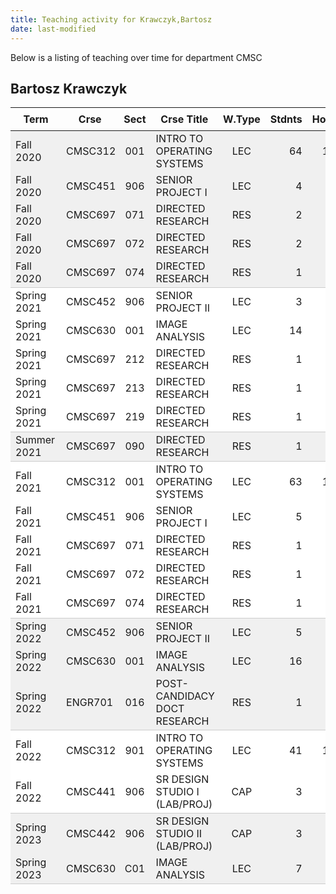 ```yaml
---
title: Teaching activity for Krawczyk,Bartosz
date: last-modified
---
```


Below is a listing of teaching over time for department CMSC


## Bartosz Krawczyk

<style type="text/css">
#T_c53d2 table {
  width: 100%;
  border-collapse: collapse;
}
#T_c53d2 th {
  text-align: center;
  padding: 8px;
}
#T_c53d2 td:nth-child(1) {
  padding-right: 10px;
  text-align: left;
}
#T_c53d2 td:nth-child(2) {
  padding-right: 5px;
  text-align: left;
}
#T_c53d2  td:nth-child(4) {
  padding-right: 5px;
  text-align: left;
}
#T_c53d2 td:nth-child(3) {
  text-align: center;
}
#T_c53d2  td:nth-child(5) {
  text-align: center;
}
#T_c53d2 td:nth-child(6) {
  text-align: right;
}
#T_c53d2  td:nth-child(7) {
  text-align: right;
}
#T_c53d2_row0_col0, #T_c53d2_row0_col1, #T_c53d2_row0_col2, #T_c53d2_row0_col3, #T_c53d2_row0_col4, #T_c53d2_row0_col5, #T_c53d2_row0_col6, #T_c53d2_row1_col0, #T_c53d2_row1_col1, #T_c53d2_row1_col2, #T_c53d2_row1_col3, #T_c53d2_row1_col4, #T_c53d2_row1_col5, #T_c53d2_row1_col6, #T_c53d2_row2_col0, #T_c53d2_row2_col1, #T_c53d2_row2_col2, #T_c53d2_row2_col3, #T_c53d2_row2_col4, #T_c53d2_row2_col5, #T_c53d2_row2_col6, #T_c53d2_row3_col0, #T_c53d2_row3_col1, #T_c53d2_row3_col2, #T_c53d2_row3_col3, #T_c53d2_row3_col4, #T_c53d2_row3_col5, #T_c53d2_row3_col6, #T_c53d2_row16_col0, #T_c53d2_row16_col1, #T_c53d2_row16_col2, #T_c53d2_row16_col3, #T_c53d2_row16_col4, #T_c53d2_row16_col5, #T_c53d2_row16_col6, #T_c53d2_row17_col0, #T_c53d2_row17_col1, #T_c53d2_row17_col2, #T_c53d2_row17_col3, #T_c53d2_row17_col4, #T_c53d2_row17_col5, #T_c53d2_row17_col6, #T_c53d2_row21_col0, #T_c53d2_row21_col1, #T_c53d2_row21_col2, #T_c53d2_row21_col3, #T_c53d2_row21_col4, #T_c53d2_row21_col5, #T_c53d2_row21_col6 {
  background-color: #f0f0f0;
  border-bottom: none;
}
#T_c53d2_row4_col0, #T_c53d2_row4_col1, #T_c53d2_row4_col2, #T_c53d2_row4_col3, #T_c53d2_row4_col4, #T_c53d2_row4_col5, #T_c53d2_row4_col6, #T_c53d2_row10_col0, #T_c53d2_row10_col1, #T_c53d2_row10_col2, #T_c53d2_row10_col3, #T_c53d2_row10_col4, #T_c53d2_row10_col5, #T_c53d2_row10_col6, #T_c53d2_row18_col0, #T_c53d2_row18_col1, #T_c53d2_row18_col2, #T_c53d2_row18_col3, #T_c53d2_row18_col4, #T_c53d2_row18_col5, #T_c53d2_row18_col6, #T_c53d2_row22_col0, #T_c53d2_row22_col1, #T_c53d2_row22_col2, #T_c53d2_row22_col3, #T_c53d2_row22_col4, #T_c53d2_row22_col5, #T_c53d2_row22_col6 {
  background-color: #f0f0f0;
  border-bottom: 1px solid #ccc;
}
#T_c53d2_row5_col0, #T_c53d2_row5_col1, #T_c53d2_row5_col2, #T_c53d2_row5_col3, #T_c53d2_row5_col4, #T_c53d2_row5_col5, #T_c53d2_row5_col6, #T_c53d2_row6_col0, #T_c53d2_row6_col1, #T_c53d2_row6_col2, #T_c53d2_row6_col3, #T_c53d2_row6_col4, #T_c53d2_row6_col5, #T_c53d2_row6_col6, #T_c53d2_row7_col0, #T_c53d2_row7_col1, #T_c53d2_row7_col2, #T_c53d2_row7_col3, #T_c53d2_row7_col4, #T_c53d2_row7_col5, #T_c53d2_row7_col6, #T_c53d2_row8_col0, #T_c53d2_row8_col1, #T_c53d2_row8_col2, #T_c53d2_row8_col3, #T_c53d2_row8_col4, #T_c53d2_row8_col5, #T_c53d2_row8_col6, #T_c53d2_row11_col0, #T_c53d2_row11_col1, #T_c53d2_row11_col2, #T_c53d2_row11_col3, #T_c53d2_row11_col4, #T_c53d2_row11_col5, #T_c53d2_row11_col6, #T_c53d2_row12_col0, #T_c53d2_row12_col1, #T_c53d2_row12_col2, #T_c53d2_row12_col3, #T_c53d2_row12_col4, #T_c53d2_row12_col5, #T_c53d2_row12_col6, #T_c53d2_row13_col0, #T_c53d2_row13_col1, #T_c53d2_row13_col2, #T_c53d2_row13_col3, #T_c53d2_row13_col4, #T_c53d2_row13_col5, #T_c53d2_row13_col6, #T_c53d2_row14_col0, #T_c53d2_row14_col1, #T_c53d2_row14_col2, #T_c53d2_row14_col3, #T_c53d2_row14_col4, #T_c53d2_row14_col5, #T_c53d2_row14_col6, #T_c53d2_row19_col0, #T_c53d2_row19_col1, #T_c53d2_row19_col2, #T_c53d2_row19_col3, #T_c53d2_row19_col4, #T_c53d2_row19_col5, #T_c53d2_row19_col6 {
  background-color: #ffffff;
  border-bottom: none;
}
#T_c53d2_row9_col0, #T_c53d2_row9_col1, #T_c53d2_row9_col2, #T_c53d2_row9_col3, #T_c53d2_row9_col4, #T_c53d2_row9_col5, #T_c53d2_row9_col6, #T_c53d2_row15_col0, #T_c53d2_row15_col1, #T_c53d2_row15_col2, #T_c53d2_row15_col3, #T_c53d2_row15_col4, #T_c53d2_row15_col5, #T_c53d2_row15_col6, #T_c53d2_row20_col0, #T_c53d2_row20_col1, #T_c53d2_row20_col2, #T_c53d2_row20_col3, #T_c53d2_row20_col4, #T_c53d2_row20_col5, #T_c53d2_row20_col6 {
  background-color: #ffffff;
  border-bottom: 1px solid #ccc;
}
</style>
<table id="T_c53d2">
  <thead>
    <tr>
      <th id="T_c53d2_level0_col0" class="col_heading level0 col0" >Term</th>
      <th id="T_c53d2_level0_col1" class="col_heading level0 col1" >Crse</th>
      <th id="T_c53d2_level0_col2" class="col_heading level0 col2" >Sect</th>
      <th id="T_c53d2_level0_col3" class="col_heading level0 col3" >Crse Title</th>
      <th id="T_c53d2_level0_col4" class="col_heading level0 col4" >W.Type</th>
      <th id="T_c53d2_level0_col5" class="col_heading level0 col5" >Stdnts</th>
      <th id="T_c53d2_level0_col6" class="col_heading level0 col6" >Hours</th>
    </tr>
  </thead>
  <tbody>
    <tr>
      <td id="T_c53d2_row0_col0" class="data row0 col0" >Fall 2020</td>
      <td id="T_c53d2_row0_col1" class="data row0 col1" >CMSC312</td>
      <td id="T_c53d2_row0_col2" class="data row0 col2" >001</td>
      <td id="T_c53d2_row0_col3" class="data row0 col3" >INTRO TO OPERATING SYSTEMS</td>
      <td id="T_c53d2_row0_col4" class="data row0 col4" >LEC</td>
      <td id="T_c53d2_row0_col5" class="data row0 col5" >64</td>
      <td id="T_c53d2_row0_col6" class="data row0 col6" >192</td>
    </tr>
    <tr>
      <td id="T_c53d2_row1_col0" class="data row1 col0" >Fall 2020</td>
      <td id="T_c53d2_row1_col1" class="data row1 col1" >CMSC451</td>
      <td id="T_c53d2_row1_col2" class="data row1 col2" >906</td>
      <td id="T_c53d2_row1_col3" class="data row1 col3" >SENIOR PROJECT I</td>
      <td id="T_c53d2_row1_col4" class="data row1 col4" >LEC</td>
      <td id="T_c53d2_row1_col5" class="data row1 col5" >4</td>
      <td id="T_c53d2_row1_col6" class="data row1 col6" >12</td>
    </tr>
    <tr>
      <td id="T_c53d2_row2_col0" class="data row2 col0" >Fall 2020</td>
      <td id="T_c53d2_row2_col1" class="data row2 col1" >CMSC697</td>
      <td id="T_c53d2_row2_col2" class="data row2 col2" >071</td>
      <td id="T_c53d2_row2_col3" class="data row2 col3" >DIRECTED RESEARCH</td>
      <td id="T_c53d2_row2_col4" class="data row2 col4" >RES</td>
      <td id="T_c53d2_row2_col5" class="data row2 col5" >2</td>
      <td id="T_c53d2_row2_col6" class="data row2 col6" >4</td>
    </tr>
    <tr>
      <td id="T_c53d2_row3_col0" class="data row3 col0" >Fall 2020</td>
      <td id="T_c53d2_row3_col1" class="data row3 col1" >CMSC697</td>
      <td id="T_c53d2_row3_col2" class="data row3 col2" >072</td>
      <td id="T_c53d2_row3_col3" class="data row3 col3" >DIRECTED RESEARCH</td>
      <td id="T_c53d2_row3_col4" class="data row3 col4" >RES</td>
      <td id="T_c53d2_row3_col5" class="data row3 col5" >2</td>
      <td id="T_c53d2_row3_col6" class="data row3 col6" >6</td>
    </tr>
    <tr>
      <td id="T_c53d2_row4_col0" class="data row4 col0" >Fall 2020</td>
      <td id="T_c53d2_row4_col1" class="data row4 col1" >CMSC697</td>
      <td id="T_c53d2_row4_col2" class="data row4 col2" >074</td>
      <td id="T_c53d2_row4_col3" class="data row4 col3" >DIRECTED RESEARCH</td>
      <td id="T_c53d2_row4_col4" class="data row4 col4" >RES</td>
      <td id="T_c53d2_row4_col5" class="data row4 col5" >1</td>
      <td id="T_c53d2_row4_col6" class="data row4 col6" >9</td>
    </tr>
    <tr>
      <td id="T_c53d2_row5_col0" class="data row5 col0" >Spring 2021</td>
      <td id="T_c53d2_row5_col1" class="data row5 col1" >CMSC452</td>
      <td id="T_c53d2_row5_col2" class="data row5 col2" >906</td>
      <td id="T_c53d2_row5_col3" class="data row5 col3" >SENIOR PROJECT II</td>
      <td id="T_c53d2_row5_col4" class="data row5 col4" >LEC</td>
      <td id="T_c53d2_row5_col5" class="data row5 col5" >3</td>
      <td id="T_c53d2_row5_col6" class="data row5 col6" >9</td>
    </tr>
    <tr>
      <td id="T_c53d2_row6_col0" class="data row6 col0" >Spring 2021</td>
      <td id="T_c53d2_row6_col1" class="data row6 col1" >CMSC630</td>
      <td id="T_c53d2_row6_col2" class="data row6 col2" >001</td>
      <td id="T_c53d2_row6_col3" class="data row6 col3" >IMAGE ANALYSIS</td>
      <td id="T_c53d2_row6_col4" class="data row6 col4" >LEC</td>
      <td id="T_c53d2_row6_col5" class="data row6 col5" >14</td>
      <td id="T_c53d2_row6_col6" class="data row6 col6" >42</td>
    </tr>
    <tr>
      <td id="T_c53d2_row7_col0" class="data row7 col0" >Spring 2021</td>
      <td id="T_c53d2_row7_col1" class="data row7 col1" >CMSC697</td>
      <td id="T_c53d2_row7_col2" class="data row7 col2" >212</td>
      <td id="T_c53d2_row7_col3" class="data row7 col3" >DIRECTED RESEARCH</td>
      <td id="T_c53d2_row7_col4" class="data row7 col4" >RES</td>
      <td id="T_c53d2_row7_col5" class="data row7 col5" >1</td>
      <td id="T_c53d2_row7_col6" class="data row7 col6" >2</td>
    </tr>
    <tr>
      <td id="T_c53d2_row8_col0" class="data row8 col0" >Spring 2021</td>
      <td id="T_c53d2_row8_col1" class="data row8 col1" >CMSC697</td>
      <td id="T_c53d2_row8_col2" class="data row8 col2" >213</td>
      <td id="T_c53d2_row8_col3" class="data row8 col3" >DIRECTED RESEARCH</td>
      <td id="T_c53d2_row8_col4" class="data row8 col4" >RES</td>
      <td id="T_c53d2_row8_col5" class="data row8 col5" >1</td>
      <td id="T_c53d2_row8_col6" class="data row8 col6" >3</td>
    </tr>
    <tr>
      <td id="T_c53d2_row9_col0" class="data row9 col0" >Spring 2021</td>
      <td id="T_c53d2_row9_col1" class="data row9 col1" >CMSC697</td>
      <td id="T_c53d2_row9_col2" class="data row9 col2" >219</td>
      <td id="T_c53d2_row9_col3" class="data row9 col3" >DIRECTED RESEARCH</td>
      <td id="T_c53d2_row9_col4" class="data row9 col4" >RES</td>
      <td id="T_c53d2_row9_col5" class="data row9 col5" >1</td>
      <td id="T_c53d2_row9_col6" class="data row9 col6" >9</td>
    </tr>
    <tr>
      <td id="T_c53d2_row10_col0" class="data row10 col0" >Summer 2021</td>
      <td id="T_c53d2_row10_col1" class="data row10 col1" >CMSC697</td>
      <td id="T_c53d2_row10_col2" class="data row10 col2" >090</td>
      <td id="T_c53d2_row10_col3" class="data row10 col3" >DIRECTED RESEARCH</td>
      <td id="T_c53d2_row10_col4" class="data row10 col4" >RES</td>
      <td id="T_c53d2_row10_col5" class="data row10 col5" >1</td>
      <td id="T_c53d2_row10_col6" class="data row10 col6" >1</td>
    </tr>
    <tr>
      <td id="T_c53d2_row11_col0" class="data row11 col0" >Fall 2021</td>
      <td id="T_c53d2_row11_col1" class="data row11 col1" >CMSC312</td>
      <td id="T_c53d2_row11_col2" class="data row11 col2" >001</td>
      <td id="T_c53d2_row11_col3" class="data row11 col3" >INTRO TO OPERATING SYSTEMS</td>
      <td id="T_c53d2_row11_col4" class="data row11 col4" >LEC</td>
      <td id="T_c53d2_row11_col5" class="data row11 col5" >63</td>
      <td id="T_c53d2_row11_col6" class="data row11 col6" >189</td>
    </tr>
    <tr>
      <td id="T_c53d2_row12_col0" class="data row12 col0" >Fall 2021</td>
      <td id="T_c53d2_row12_col1" class="data row12 col1" >CMSC451</td>
      <td id="T_c53d2_row12_col2" class="data row12 col2" >906</td>
      <td id="T_c53d2_row12_col3" class="data row12 col3" >SENIOR PROJECT I</td>
      <td id="T_c53d2_row12_col4" class="data row12 col4" >LEC</td>
      <td id="T_c53d2_row12_col5" class="data row12 col5" >5</td>
      <td id="T_c53d2_row12_col6" class="data row12 col6" >15</td>
    </tr>
    <tr>
      <td id="T_c53d2_row13_col0" class="data row13 col0" >Fall 2021</td>
      <td id="T_c53d2_row13_col1" class="data row13 col1" >CMSC697</td>
      <td id="T_c53d2_row13_col2" class="data row13 col2" >071</td>
      <td id="T_c53d2_row13_col3" class="data row13 col3" >DIRECTED RESEARCH</td>
      <td id="T_c53d2_row13_col4" class="data row13 col4" >RES</td>
      <td id="T_c53d2_row13_col5" class="data row13 col5" >1</td>
      <td id="T_c53d2_row13_col6" class="data row13 col6" >2</td>
    </tr>
    <tr>
      <td id="T_c53d2_row14_col0" class="data row14 col0" >Fall 2021</td>
      <td id="T_c53d2_row14_col1" class="data row14 col1" >CMSC697</td>
      <td id="T_c53d2_row14_col2" class="data row14 col2" >072</td>
      <td id="T_c53d2_row14_col3" class="data row14 col3" >DIRECTED RESEARCH</td>
      <td id="T_c53d2_row14_col4" class="data row14 col4" >RES</td>
      <td id="T_c53d2_row14_col5" class="data row14 col5" >1</td>
      <td id="T_c53d2_row14_col6" class="data row14 col6" >3</td>
    </tr>
    <tr>
      <td id="T_c53d2_row15_col0" class="data row15 col0" >Fall 2021</td>
      <td id="T_c53d2_row15_col1" class="data row15 col1" >CMSC697</td>
      <td id="T_c53d2_row15_col2" class="data row15 col2" >074</td>
      <td id="T_c53d2_row15_col3" class="data row15 col3" >DIRECTED RESEARCH</td>
      <td id="T_c53d2_row15_col4" class="data row15 col4" >RES</td>
      <td id="T_c53d2_row15_col5" class="data row15 col5" >1</td>
      <td id="T_c53d2_row15_col6" class="data row15 col6" >9</td>
    </tr>
    <tr>
      <td id="T_c53d2_row16_col0" class="data row16 col0" >Spring 2022</td>
      <td id="T_c53d2_row16_col1" class="data row16 col1" >CMSC452</td>
      <td id="T_c53d2_row16_col2" class="data row16 col2" >906</td>
      <td id="T_c53d2_row16_col3" class="data row16 col3" >SENIOR PROJECT II</td>
      <td id="T_c53d2_row16_col4" class="data row16 col4" >LEC</td>
      <td id="T_c53d2_row16_col5" class="data row16 col5" >5</td>
      <td id="T_c53d2_row16_col6" class="data row16 col6" >15</td>
    </tr>
    <tr>
      <td id="T_c53d2_row17_col0" class="data row17 col0" >Spring 2022</td>
      <td id="T_c53d2_row17_col1" class="data row17 col1" >CMSC630</td>
      <td id="T_c53d2_row17_col2" class="data row17 col2" >001</td>
      <td id="T_c53d2_row17_col3" class="data row17 col3" >IMAGE ANALYSIS</td>
      <td id="T_c53d2_row17_col4" class="data row17 col4" >LEC</td>
      <td id="T_c53d2_row17_col5" class="data row17 col5" >16</td>
      <td id="T_c53d2_row17_col6" class="data row17 col6" >48</td>
    </tr>
    <tr>
      <td id="T_c53d2_row18_col0" class="data row18 col0" >Spring 2022</td>
      <td id="T_c53d2_row18_col1" class="data row18 col1" >ENGR701</td>
      <td id="T_c53d2_row18_col2" class="data row18 col2" >016</td>
      <td id="T_c53d2_row18_col3" class="data row18 col3" >POST-CANDIDACY DOCT RESEARCH</td>
      <td id="T_c53d2_row18_col4" class="data row18 col4" >RES</td>
      <td id="T_c53d2_row18_col5" class="data row18 col5" >1</td>
      <td id="T_c53d2_row18_col6" class="data row18 col6" >9</td>
    </tr>
    <tr>
      <td id="T_c53d2_row19_col0" class="data row19 col0" >Fall 2022</td>
      <td id="T_c53d2_row19_col1" class="data row19 col1" >CMSC312</td>
      <td id="T_c53d2_row19_col2" class="data row19 col2" >901</td>
      <td id="T_c53d2_row19_col3" class="data row19 col3" >INTRO TO OPERATING SYSTEMS</td>
      <td id="T_c53d2_row19_col4" class="data row19 col4" >LEC</td>
      <td id="T_c53d2_row19_col5" class="data row19 col5" >41</td>
      <td id="T_c53d2_row19_col6" class="data row19 col6" >123</td>
    </tr>
    <tr>
      <td id="T_c53d2_row20_col0" class="data row20 col0" >Fall 2022</td>
      <td id="T_c53d2_row20_col1" class="data row20 col1" >CMSC441</td>
      <td id="T_c53d2_row20_col2" class="data row20 col2" >906</td>
      <td id="T_c53d2_row20_col3" class="data row20 col3" >SR DESIGN STUDIO I (LAB/PROJ)</td>
      <td id="T_c53d2_row20_col4" class="data row20 col4" >CAP</td>
      <td id="T_c53d2_row20_col5" class="data row20 col5" >3</td>
      <td id="T_c53d2_row20_col6" class="data row20 col6" >6</td>
    </tr>
    <tr>
      <td id="T_c53d2_row21_col0" class="data row21 col0" >Spring 2023</td>
      <td id="T_c53d2_row21_col1" class="data row21 col1" >CMSC442</td>
      <td id="T_c53d2_row21_col2" class="data row21 col2" >906</td>
      <td id="T_c53d2_row21_col3" class="data row21 col3" >SR DESIGN STUDIO II (LAB/PROJ)</td>
      <td id="T_c53d2_row21_col4" class="data row21 col4" >CAP</td>
      <td id="T_c53d2_row21_col5" class="data row21 col5" >3</td>
      <td id="T_c53d2_row21_col6" class="data row21 col6" >6</td>
    </tr>
    <tr>
      <td id="T_c53d2_row22_col0" class="data row22 col0" >Spring 2023</td>
      <td id="T_c53d2_row22_col1" class="data row22 col1" >CMSC630</td>
      <td id="T_c53d2_row22_col2" class="data row22 col2" >C01</td>
      <td id="T_c53d2_row22_col3" class="data row22 col3" >IMAGE ANALYSIS</td>
      <td id="T_c53d2_row22_col4" class="data row22 col4" >LEC</td>
      <td id="T_c53d2_row22_col5" class="data row22 col5" >7</td>
      <td id="T_c53d2_row22_col6" class="data row22 col6" >21</td>
    </tr>
  </tbody>
</table>



